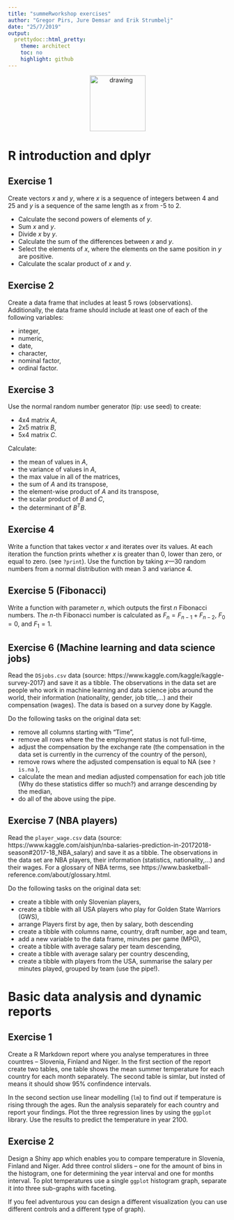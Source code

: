 ```yaml
---
title: "summeRworkshop exercises"
author: "Gregor Pirs, Jure Demsar and Erik Strumbelj"
date: "25/7/2019"
output:
  prettydoc::html_pretty:
    theme: architect
    toc: no
    highlight: github
---
```


<div style="text-align:center">
  <img src="./bstatcomp.png" alt="drawing" width="128"/>
</div>


# R introduction and dplyr

## Exercise 1
Create vectors $x$ and $y$, where $x$ is a sequence of integers between 4 and 25 and $y$ is a sequence of the same length as $x$ from -5 to 2.

* Calculate the second powers of elements of $y$.
* Sum $x$ and $y$.
* Divide $x$ by $y$.
* Calculate the sum of the differences between $x$ and $y$.
* Select the elements of $x$, where the elements on the same position in $y$
  are positive.
* Calculate the scalar product of $x$ and $y$.


## Exercise 2
Create a data frame that includes at least 5 rows (observations). Additionally, the data frame should include at least one of each of the following variables:

* integer,
* numeric,
* date,
* character,
* nominal factor,
* ordinal factor.


## Exercise 3
Use the normal random number generator (tip: use seed) to create:

* 4x4 matrix $A$,
* 2x5 matrix $B$,
* 5x4 matrix $C$.

Calculate:

* the mean of values in $A$,
* the variance of values in $A$,
* the max value in all of the matrices,
* the sum of $A$ and its transpose,
* the element-wise product of $A$ and its transpose,
* the scalar product of $B$ and $C$,
* the determinant of $B^TB$.



## Exercise 4
Write a function that takes vector $x$ and iterates over its values. At each iteration the function prints whether $x$ is greater than 0,  lower than zero, or equal to zero. (see `?print`). Use the function by taking $x$---30 random numbers from a normal distribution with  mean 3 and variance 4.


## Exercise 5 (Fibonacci)
Write a function with parameter _n_, which outputs the first $n$ Fibonacci numbers. The $n$-th Fibonacci number is calculated as $F_n = F_{n-1} + F_{n-2}$, $F_0 = 0$, and $F_1 = 1$.


## Exercise 6 (Machine learning and data science jobs)
Read the `DSjobs.csv` data (source: https://www.kaggle.com/kaggle/kaggle-survey-2017) and save it as a tibble. The observations in the data set are people who work in machine learning and data science jobs around the world, their information (nationality, gender, job title,...) and their compensation (wages). The data is based on a survey done by Kaggle.

Do the following tasks on the original data set:

* remove all columns starting with "Time",
* remove all rows where the the employment status is not full-time,
* adjust the compensation by the exchange rate (the compensation in the
  data set is currently in the currency of the country of the person),
* remove rows where the adjusted compensation is equal to NA (see `?is.na` ),
* calculate the mean and median adjusted compensation for each job title
  (Why do these statistics differ so much?) and arrange descending by the
  median,
* do all of the above using the pipe.


## Exercise 7 (NBA players)
Read the `player_wage.csv` data (source: https://www.kaggle.com/aishjun/nba-salaries-prediction-in-20172018-season#2017-18_NBA_salary) and save it as a tibble. The observations in the data set are NBA players, their information (statistics, nationality,...) and their wages. For a glossary of NBA terms, see  https://www.basketball-reference.com/about/glossary.html.

Do the following tasks on the original data set:

* create a tibble with only Slovenian players,
* create a tibble with all USA players who play for Golden State Warriors (GWS),
* arrange Players first by age, then by salary, both descending
* create a tibble with columns name, country, draft number, age and team,
* add a new variable to the data frame, minutes per game (MPG),
* create a tibble with average salary per team descending,
* create a tibble with average salary per country descending,
* create a 
  tibble with players from the USA, summarise the salary per minutes
  played, grouped by team (use the pipe!).
  

# Basic data analysis and dynamic reports

## Exercise 1
Create a R Markdown report where you analyse temperatures in three countres -- Slovenia, Finland and Niger. In the first section of the report create two tables, one table shows the mean summer temperature for each country for each month separately. The second table is simlar, but insted of means it should show 95% confindence intervals.

In the second section use linear modelling (`lm`) to find out if temperature is rising through the ages. Run the analysis separately for each country and report your findings. Plot the three regression lines by using the `ggplot` library. Use the results to predict the temperature in year 2100.


## Exercise 2
Design a Shiny app which enables you to compare temperature in Slovenia, Finland and Niger. Add three control sliders -- one for the amount of bins in the histogram, one for determining the year interval and one for months interval. To plot temperatures use a single `ggplot` histogram graph, separate it into three sub-graphs with faceting.

If you feel adventurous you can design a different visualization (you can use different controls and a different type of graph).
